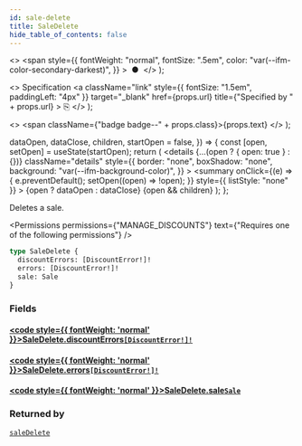 ```yaml
---
id: sale-delete
title: SaleDelete
hide_table_of_contents: false
---
```


  <>
    <span
      style={{
        fontWeight: "normal",
        fontSize: ".5em",
        color: "var(--ifm-color-secondary-darkest)",
      }}
    >
      &nbsp;●&nbsp;
    </span>
  </>
);

  <>
    Specification
    <a
      className="link"
      style={{ fontSize: "1.5em", paddingLeft: "4px" }}
      target="\_blank"
      href={props.url}
      title={"Specified by " + props.url}
    >
      ⎘
    </a>
  </>
);

  <>
    <span className={"badge badge--" + props.class}>{props.text}</span>
  </>
);


  dataOpen,
  dataClose,
  children,
  startOpen = false,
}) => {
  const [open, setOpen] = useState(startOpen);
  return (
    <details
      {...(open ? { open: true } : {})}
      className="details"
      style={{
        border: "none",
        boxShadow: "none",
        background: "var(--ifm-background-color)",
      }}
    >
      <summary
        onClick={(e) => {
          e.preventDefault();
          setOpen((open) => !open);
        }}
        style={{ listStyle: "none" }}
      >
        {open ? dataOpen : dataClose}
      </summary>
      {open && children}
    </details>
  );
};

Deletes a sale.

<Permissions
  permissions={"MANAGE_DISCOUNTS"}
  text={"Requires one of the following permissions"}
/>

```graphql
type SaleDelete {
  discountErrors: [DiscountError!]!
  errors: [DiscountError!]!
  sale: Sale
}
```

### Fields

#### [<code style={{ fontWeight: 'normal' }}>SaleDelete.<b>discountErrors</b></code>](#)<Bullet />[`[DiscountError!]!`](../../../api-reference/discounts/objects/discount-error) <Badge class="secondary" text="deprecated"/> <Badge class="secondary" text="non-null"/> <Badge class="secondary" text="object"/>

> <Badge
>   class="warning"
>   text="DEPRECATED: This field will be removed in Saleor 4.0. Use `errors` field instead."
> />

#### [<code style={{ fontWeight: 'normal' }}>SaleDelete.<b>errors</b></code>](#)<Bullet />[`[DiscountError!]!`](../../../api-reference/discounts/objects/discount-error) <Badge class="secondary" text="non-null"/> <Badge class="secondary" text="object"/>

>

#### [<code style={{ fontWeight: 'normal' }}>SaleDelete.<b>sale</b></code>](#)<Bullet />[`Sale`](../../../api-reference/discounts/objects/sale) <Badge class="secondary" text="object"/>

>

### Returned by

[`saleDelete`](../../../api-reference/discounts/mutations/sale-delete) <Badge class="secondary" text="mutation"/>

